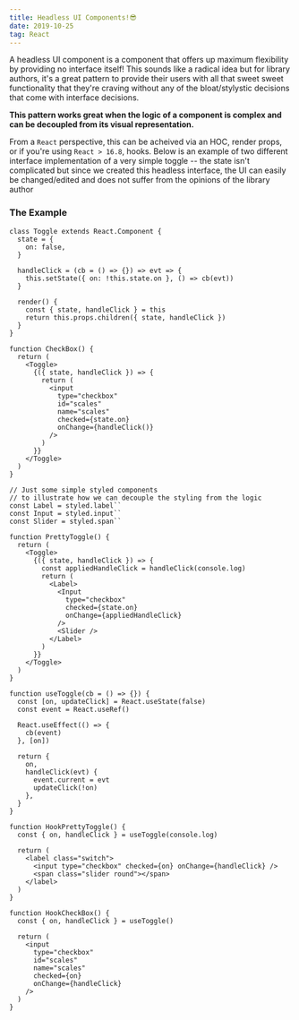 ```yaml
---
title: Headless UI Components!😎
date: 2019-10-25
tag: React
---
```



A headless UI component is a component that offers up maximum flexibility by providing no interface itself!
This sounds like a radical idea but for library authors, it's a great pattern to provide their users with all that sweet sweet
functionality that they're craving without any of the bloat/stylystic decisions that come with interface decisions.

**This pattern works great when the logic of a component is complex and can be decoupled from its visual representation.**

From a `React` perspective, this can be acheived via an HOC, render props, or if you're using `React > 16.8`, hooks.
Below is an example of two different interface implementation of a very simple toggle -- the state isn't complicated
but since we created this headless interface, the UI can easily be changed/edited and does not suffer from the opinions
of the library author

### The Example

<CheckboxExample />

```jsx:title=renderProps
class Toggle extends React.Component {
  state = {
    on: false,
  }

  handleClick = (cb = () => {}) => evt => {
    this.setState({ on: !this.state.on }, () => cb(evt))
  }

  render() {
    const { state, handleClick } = this
    return this.props.children({ state, handleClick })
  }
}

function CheckBox() {
  return (
    <Toggle>
      {({ state, handleClick }) => {
        return (
          <input
            type="checkbox"
            id="scales"
            name="scales"
            checked={state.on}
            onChange={handleClick()}
          />
        )
      }}
    </Toggle>
  )
}

// Just some simple styled components
// to illustrate how we can decouple the styling from the logic
const Label = styled.label``
const Input = styled.input``
const Slider = styled.span``

function PrettyToggle() {
  return (
    <Toggle>
      {({ state, handleClick }) => {
        const appliedHandleClick = handleClick(console.log)
        return (
          <Label>
            <Input
              type="checkbox"
              checked={state.on}
              onChange={appliedHandleClick}
            />
            <Slider />
          </Label>
        )
      }}
    </Toggle>
  )
}
```

```jsx:title=hooks
function useToggle(cb = () => {}) {
  const [on, updateClick] = React.useState(false)
  const event = React.useRef()

  React.useEffect(() => {
    cb(event)
  }, [on])

  return {
    on,
    handleClick(evt) {
      event.current = evt
      updateClick(!on)
    },
  }
}

function HookPrettyToggle() {
  const { on, handleClick } = useToggle(console.log)

  return (
    <label class="switch">
      <input type="checkbox" checked={on} onChange={handleClick} />
      <span class="slider round"></span>
    </label>
  )
}

function HookCheckBox() {
  const { on, handleClick } = useToggle()

  return (
    <input
      type="checkbox"
      id="scales"
      name="scales"
      checked={on}
      onChange={handleClick}
    />
  )
}
```
